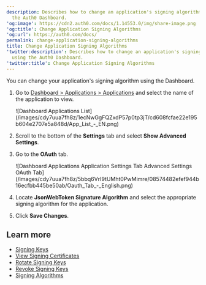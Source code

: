 ```yaml
---
description: Describes how to change an application's signing algorithm using
  the Auth0 Dashboard.
'og:image': https://cdn2.auth0.com/docs/1.14553.0/img/share-image.png
'og:title': Change Application Signing Algorithms
'og:url': https://auth0.com/docs/
permalink: change-application-signing-algorithms
title: Change Application Signing Algorithms
'twitter:description': Describes how to change an application's signing algorithm
  using the Auth0 Dashboard.
'twitter:title': Change Application Signing Algorithms
---
```

You can change your application's <Tooltip tip="Signing Algorithm: Algorithm used to digitally sign tokens to ensure the token has not been tampered with." cta="View Glossary" href="/glossary?term=signing+algorithm">signing algorithm</Tooltip> using the Dashboard.

1. Go to [Dashboard > Applications > Applications](https://manage.auth0.com/#/applications) and select the name of the application to view.

   <Frame>![Dashboard Applications List](/images/cdy7uua7fh8z/1ecNwGgFQZxdP57p0tp3jT/cd608fcfae22e195b604e2707e5a848d/App_List_-_EN.png)</Frame>
2. Scroll to the bottom of the **Settings** tab and select **Show Advanced Settings**.
3. Go to the **OAuth** tab.

   <Frame>![Dashboard Applications Application Settings Tab Advanced Settings OAuth Tab](/images/cdy7uua7fh8z/5bbq6VrI9tUMht0PwMimre/08574482efef944b16ecfbb445be50ab/Oauth_Tab_-_English.png)</Frame>
4. Locate **JsonWebToken Signature Algorithm** and select the appropriate signing algorithm for the application.
5. Click **Save Changes**.

## Learn more

* [Signing Keys](/get-started/tenant-settings/signing-keys)
* [View Signing Certificates](/get-started/tenant-settings/signing-keys/view-signing-certificates)
* [Rotate Signing Keys](/get-started/tenant-settings/signing-keys/rotate-signing-keys)
* [Revoke Signing Keys](/get-started/tenant-settings/signing-keys/revoke-signing-keys)
* [Signing Algorithms](/get-started/applications/signing-algorithms)
